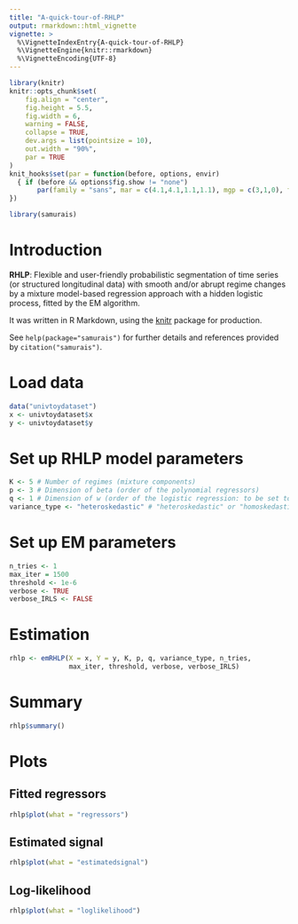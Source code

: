 ```yaml
---
title: "A-quick-tour-of-RHLP"
output: rmarkdown::html_vignette
vignette: >
  %\VignetteIndexEntry{A-quick-tour-of-RHLP}
  %\VignetteEngine{knitr::rmarkdown}
  %\VignetteEncoding{UTF-8}
---
```


```r
library(knitr)
knitr::opts_chunk$set(
	fig.align = "center",
	fig.height = 5.5,
	fig.width = 6,
	warning = FALSE,
	collapse = TRUE,
	dev.args = list(pointsize = 10),
	out.width = "90%",
	par = TRUE
)
knit_hooks$set(par = function(before, options, envir)
  { if (before && options$fig.show != "none") 
       par(family = "sans", mar = c(4.1,4.1,1.1,1.1), mgp = c(3,1,0), tcl = -0.5)
})
```

```r
library(samurais)
```

# Introduction

**RHLP**: Flexible and user-friendly probabilistic segmentation of time series 
(or structured longitudinal data) with smooth and/or abrupt regime changes by 
a mixture model-based regression approach with a hidden logistic process, 
fitted by the EM algorithm.

It was written in R Markdown, using the [knitr](https://cran.r-project.org/package=knitr)
package for production.

See `help(package="samurais")` for further details and references provided by `citation("samurais")`.

# Load data

```r
data("univtoydataset")
x <- univtoydataset$x
y <- univtoydataset$y
```

# Set up RHLP model parameters

```r
K <- 5 # Number of regimes (mixture components)
p <- 3 # Dimension of beta (order of the polynomial regressors)
q <- 1 # Dimension of w (order of the logistic regression: to be set to 1 for segmentation)
variance_type <- "heteroskedastic" # "heteroskedastic" or "homoskedastic" model
```

# Set up EM parameters

```r
n_tries <- 1
max_iter = 1500
threshold <- 1e-6
verbose <- TRUE
verbose_IRLS <- FALSE
```

# Estimation

```r
rhlp <- emRHLP(X = x, Y = y, K, p, q, variance_type, n_tries, 
               max_iter, threshold, verbose, verbose_IRLS)
```

# Summary

```r
rhlp$summary()
```

# Plots

## Fitted regressors

```r
rhlp$plot(what = "regressors")
```

## Estimated signal

```r
rhlp$plot(what = "estimatedsignal")
```

## Log-likelihood

```r
rhlp$plot(what = "loglikelihood")
```
